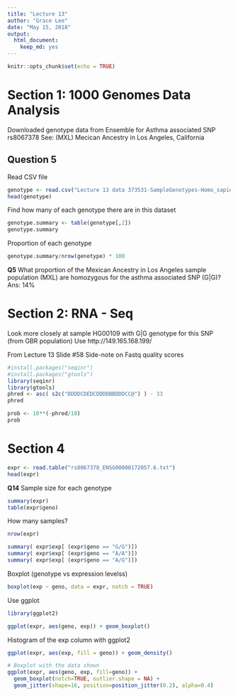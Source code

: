 ```yaml
---
title: "Lecture 13"
author: "Grace Lee"
date: "May 15, 2018"
output: 
  html_document:
    keep_md: yes
---
```


```r
knitr::opts_chunk$set(echo = TRUE)
```

# Section 1: 1000 Genomes Data Analysis
Downloaded genotype data from Ensemble for Asthma associated SNP rs8067378 
See: (MXL) Mecican Ancestry in Los Angeles, California

## Question 5
Read CSV file
```r
genotype <- read.csv("Lecture 13 data 373531-SampleGenotypes-Homo_sapiens_Variation_Sample_rs8067378.csv")
head(genotype)
```

Find how many of each genotype there are in this dataset
```r
genotype.summary <- table(genotype[,2])
genotype.summary
```

Proportion of each genotype
```r
genotype.summary/nrow(genotype) * 100
```

**Q5** What proportion of the Mexican Ancestry in Los Angeles sample population (MXL)
are homozygous for the asthma associated SNP (G|G)?
Ans: 14%

# Section 2: RNA - Seq
Look more closely at sample HG00109 with G|G genotype for this SNP (from GBR population)
Use http://149.165.168.199/

From Lecture 13 Slide #58
Side-note on Fastq quality scores
```r
#install.packages("seqinr")
#install.packages("gtools")
library(seqinr)
library(gtools)
phred <- asc( s2c("DDDDCDEDCDDDDBBDDDCC@") ) - 33
phred
```

```r
prob <- 10**(-phred/10)
prob
```

# Section 4
```r
expr <- read.table("rs8067378_ENSG00000172057.6.txt")
head(expr)
```

**Q14** Sample size for each genotype
```r
summary(expr)
table(expr$geno)
```

How many samples?
```r
nrow(expr)
```

```r
summary( expr$exp[ (expr$geno == "G/G")])
summary( expr$exp[ (expr$geno == "A/A")])
summary( expr$exp[ (expr$geno == "A/G")])
```

Boxplot (genotype vs expression levelss)
```r
boxplot(exp ~ geno, data = expr, notch = TRUE)
```

Use ggplot
```r
library(ggplot2)
```

```r
ggplot(expr, aes(geno, exp)) + geom_boxplot()
```

Histogram of the exp column with ggplot2
```r
ggplot(expr, aes(exp, fill = geno)) + geom_density()
```

```r
# Boxplot with the data shown
ggplot(expr, aes(geno, exp, fill=geno)) + 
  geom_boxplot(notch=TRUE, outlier.shape = NA) + 
  geom_jitter(shape=16, position=position_jitter(0.2), alpha=0.4)
```

